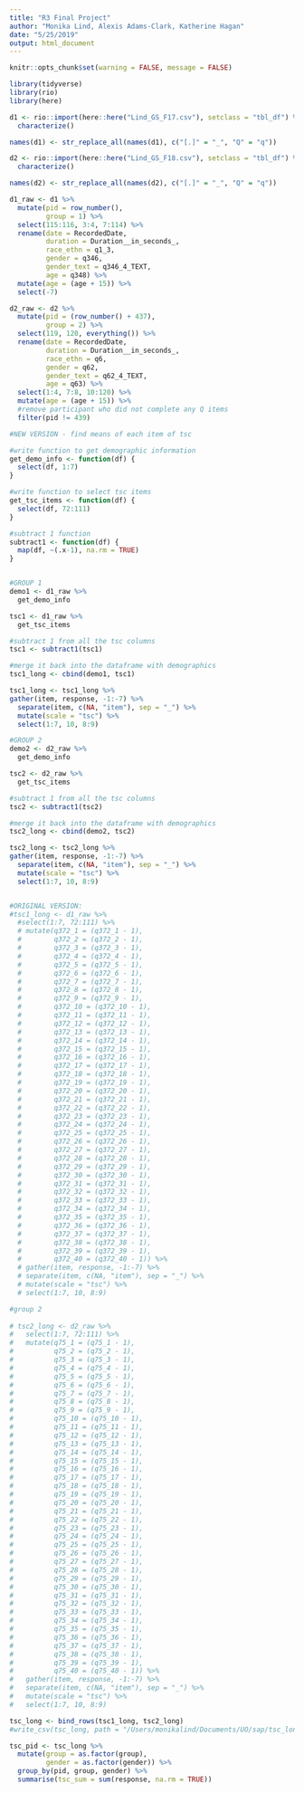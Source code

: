 ```yaml
---
title: "R3 Final Project"
author: "Monika Lind, Alexis Adams-Clark, Katherine Hagan"
date: "5/25/2019"
output: html_document
---
```


```r
knitr::opts_chunk$set(warning = FALSE, message = FALSE)
```

```r
library(tidyverse)
library(rio)
library(here)
```

```r
d1 <- rio::import(here::here("Lind_GS_F17.csv"), setclass = "tbl_df") %>% 
  characterize()

names(d1) <- str_replace_all(names(d1), c("[.]" = "_", "Q" = "q"))

d2 <- rio::import(here::here("Lind_GS_F18.csv"), setclass = "tbl_df") %>% 
  characterize()

names(d2) <- str_replace_all(names(d2), c("[.]" = "_", "Q" = "q"))
```

```r
d1_raw <- d1 %>%
  mutate(pid = row_number(),
         group = 1) %>% 
  select(115:116, 3:4, 7:114) %>% 
  rename(date = RecordedDate,
         duration = Duration__in_seconds_,
         race_ethn = q1_3,
         gender = q346,
         gender_text = q346_4_TEXT,
         age = q348) %>% 
  mutate(age = (age + 15)) %>% 
  select(-7)

d2_raw <- d2 %>%
  mutate(pid = (row_number() + 437),
         group = 2) %>% 
  select(119, 120, everything()) %>% 
  rename(date = RecordedDate,
         duration = Duration__in_seconds_,
         race_ethn = q6,
         gender = q62,
         gender_text = q62_4_TEXT,
         age = q63) %>% 
  select(1:4, 7:8, 10:120) %>% 
  mutate(age = (age + 15)) %>% 
  #remove participant who did not complete any Q items
  filter(pid != 439)
```

```r
#NEW VERSION - find means of each item of tsc

#write function to get demographic information
get_demo_info <- function(df) {
  select(df, 1:7)
}

#write function to select tsc items
get_tsc_items <- function(df) {
  select(df, 72:111)
}

#subtract 1 function
subtract1 <- function(df) {
  map(df, ~(.x-1), na.rm = TRUE)
}


#GROUP 1
demo1 <- d1_raw %>% 
  get_demo_info

tsc1 <- d1_raw %>% 
  get_tsc_items

#subtract 1 from all the tsc columns
tsc1 <- subtract1(tsc1)

#merge it back into the dataframe with demographics
tsc1_long <- cbind(demo1, tsc1)

tsc1_long <- tsc1_long %>% 
gather(item, response, -1:-7) %>% 
  separate(item, c(NA, "item"), sep = "_") %>% 
  mutate(scale = "tsc") %>% 
  select(1:7, 10, 8:9)

#GROUP 2
demo2 <- d2_raw %>% 
  get_demo_info

tsc2 <- d2_raw %>% 
  get_tsc_items

#subtract 1 from all the tsc columns
tsc2 <- subtract1(tsc2)

#merge it back into the dataframe with demographics
tsc2_long <- cbind(demo2, tsc2)

tsc2_long <- tsc2_long %>% 
gather(item, response, -1:-7) %>% 
  separate(item, c(NA, "item"), sep = "_") %>% 
  mutate(scale = "tsc") %>% 
  select(1:7, 10, 8:9)


#ORIGINAL VERSION:
#tsc1_long <- d1_raw %>% 
  #select(1:7, 72:111) %>% 
  # mutate(q372_1 = (q372_1 - 1),
  #        q372_2 = (q372_2 - 1),
  #        q372_3 = (q372_3 - 1),
  #        q372_4 = (q372_4 - 1),
  #        q372_5 = (q372_5 - 1),
  #        q372_6 = (q372_6 - 1),
  #        q372_7 = (q372_7 - 1),
  #        q372_8 = (q372_8 - 1),
  #        q372_9 = (q372_9 - 1),
  #        q372_10 = (q372_10 - 1),
  #        q372_11 = (q372_11 - 1),
  #        q372_12 = (q372_12 - 1),
  #        q372_13 = (q372_13 - 1),
  #        q372_14 = (q372_14 - 1),
  #        q372_15 = (q372_15 - 1),
  #        q372_16 = (q372_16 - 1),
  #        q372_17 = (q372_17 - 1),
  #        q372_18 = (q372_18 - 1),
  #        q372_19 = (q372_19 - 1),
  #        q372_20 = (q372_20 - 1),
  #        q372_21 = (q372_21 - 1),
  #        q372_22 = (q372_22 - 1),
  #        q372_23 = (q372_23 - 1),
  #        q372_24 = (q372_24 - 1),
  #        q372_25 = (q372_25 - 1),
  #        q372_26 = (q372_26 - 1),
  #        q372_27 = (q372_27 - 1),
  #        q372_28 = (q372_28 - 1),
  #        q372_29 = (q372_29 - 1),
  #        q372_30 = (q372_30 - 1),
  #        q372_31 = (q372_31 - 1),
  #        q372_32 = (q372_32 - 1),
  #        q372_33 = (q372_33 - 1),
  #        q372_34 = (q372_34 - 1),
  #        q372_35 = (q372_35 - 1),
  #        q372_36 = (q372_36 - 1),
  #        q372_37 = (q372_37 - 1),
  #        q372_38 = (q372_38 - 1),
  #        q372_39 = (q372_39 - 1),
  #        q372_40 = (q372_40 - 1)) %>% 
  # gather(item, response, -1:-7) %>% 
  # separate(item, c(NA, "item"), sep = "_") %>% 
  # mutate(scale = "tsc") %>% 
  # select(1:7, 10, 8:9)

#group 2
  
# tsc2_long <- d2_raw %>% 
#   select(1:7, 72:111) %>% 
#   mutate(q75_1 = (q75_1 - 1),
#          q75_2 = (q75_2 - 1),
#          q75_3 = (q75_3 - 1),
#          q75_4 = (q75_4 - 1),
#          q75_5 = (q75_5 - 1),
#          q75_6 = (q75_6 - 1),
#          q75_7 = (q75_7 - 1),
#          q75_8 = (q75_8 - 1),
#          q75_9 = (q75_9 - 1),
#          q75_10 = (q75_10 - 1),
#          q75_11 = (q75_11 - 1),
#          q75_12 = (q75_12 - 1),
#          q75_13 = (q75_13 - 1),
#          q75_14 = (q75_14 - 1),
#          q75_15 = (q75_15 - 1),
#          q75_16 = (q75_16 - 1),
#          q75_17 = (q75_17 - 1),
#          q75_18 = (q75_18 - 1),
#          q75_19 = (q75_19 - 1),
#          q75_20 = (q75_20 - 1),
#          q75_21 = (q75_21 - 1),
#          q75_22 = (q75_22 - 1),
#          q75_23 = (q75_23 - 1),
#          q75_24 = (q75_24 - 1),
#          q75_25 = (q75_25 - 1),
#          q75_26 = (q75_26 - 1),
#          q75_27 = (q75_27 - 1),
#          q75_28 = (q75_28 - 1),
#          q75_29 = (q75_29 - 1),
#          q75_30 = (q75_30 - 1),
#          q75_31 = (q75_31 - 1),
#          q75_32 = (q75_32 - 1),
#          q75_33 = (q75_33 - 1),
#          q75_34 = (q75_34 - 1),
#          q75_35 = (q75_35 - 1),
#          q75_36 = (q75_36 - 1),
#          q75_37 = (q75_37 - 1),
#          q75_38 = (q75_38 - 1),
#          q75_39 = (q75_39 - 1),
#          q75_40 = (q75_40 - 1)) %>% 
#   gather(item, response, -1:-7) %>% 
#   separate(item, c(NA, "item"), sep = "_") %>% 
#   mutate(scale = "tsc") %>% 
#   select(1:7, 10, 8:9)

tsc_long <- bind_rows(tsc1_long, tsc2_long)
#write_csv(tsc_long, path = "/Users/monikalind/Documents/UO/sap/tsc_long.csv")

tsc_pid <- tsc_long %>% 
  mutate(group = as.factor(group),
         gender = as.factor(gender)) %>% 
  group_by(pid, group, gender) %>% 
  summarise(tsc_sum = sum(response, na.rm = TRUE))
```